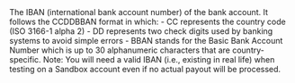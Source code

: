   
<ParamField body="IBAN" type="string">  
<LengthUpTo34Characters />     
The IBAN (international bank account number) of the bank account.
It follows the CCDDBBAN format in which:  
- CC represents the country code (ISO 3166-1 alpha 2)  
- DD represents two check digits used by banking systems to avoid simple errors  
- BBAN stands for the Basic Bank Account Number which is up to 30 alphanumeric characters that are country-specific.  
Note: You will need a valid IBAN (i.e., existing in real life) when testing on a Sandbox account even if no actual payout will be processed.  
</ParamField>